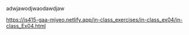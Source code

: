 adwjawodjwaodawdjaw

<https://is415-gaa-mjyeo.netlify.app/in-class_exercises/in-class_ex04/in-class_Ex04.html>
